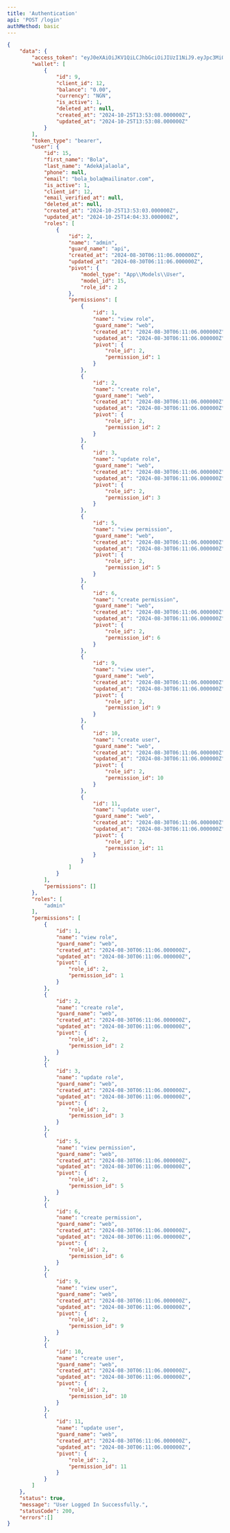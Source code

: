 ```yaml
---
title: 'Authentication'
api: 'POST /login'
authMethod: basic
---
```

<ResponseExample>

```json
{
    "data": {
        "access_token": "eyJ0eXAiOiJKV1QiLCJhbGciOiJIUzI1NiJ9.eyJpc3MiOiJodHRwczovL3NhZmUtbG9ja2VyLWFwaS50ZXN0L2FwaS92MS9sb2dpbiIsImlhdCI6MTczMDM4MzU0NSwiZXhwIjoxNzMwMzg3MTQ1LCJuYmYiOjE3MzAzODM1NDUsImp0aSI6Inc4d0NUUnA4T1JXYTN6Q2ciLCJzdWIiOiIxNSIsInBydiI6IjIzYmQ1Yzg5NDlmNjAwYWRiMzllNzAxYzQwMDg3MmRiN2E1OTc2ZjcifQ.npF8PJlkal1V_NUidqpMI0YN3omslpLRsOHFbARt5Sg",
        "wallet": [
            {
                "id": 9,
                "client_id": 12,
                "balance": "0.00",
                "currency": "NGN",
                "is_active": 1,
                "deleted_at": null,
                "created_at": "2024-10-25T13:53:08.000000Z",
                "updated_at": "2024-10-25T13:53:08.000000Z"
            }
        ],
        "token_type": "bearer",
        "user": {
            "id": 15,
            "first_name": "Bola",
            "last_name": "AdekAjalaola",
            "phone": null,
            "email": "bola_bola@mailinator.com",
            "is_active": 1,
            "client_id": 12,
            "email_verified_at": null,
            "deleted_at": null,
            "created_at": "2024-10-25T13:53:03.000000Z",
            "updated_at": "2024-10-25T14:04:33.000000Z",
            "roles": [
                {
                    "id": 2,
                    "name": "admin",
                    "guard_name": "api",
                    "created_at": "2024-08-30T06:11:06.000000Z",
                    "updated_at": "2024-08-30T06:11:06.000000Z",
                    "pivot": {
                        "model_type": "App\\Models\\User",
                        "model_id": 15,
                        "role_id": 2
                    },
                    "permissions": [
                        {
                            "id": 1,
                            "name": "view role",
                            "guard_name": "web",
                            "created_at": "2024-08-30T06:11:06.000000Z",
                            "updated_at": "2024-08-30T06:11:06.000000Z",
                            "pivot": {
                                "role_id": 2,
                                "permission_id": 1
                            }
                        },
                        {
                            "id": 2,
                            "name": "create role",
                            "guard_name": "web",
                            "created_at": "2024-08-30T06:11:06.000000Z",
                            "updated_at": "2024-08-30T06:11:06.000000Z",
                            "pivot": {
                                "role_id": 2,
                                "permission_id": 2
                            }
                        },
                        {
                            "id": 3,
                            "name": "update role",
                            "guard_name": "web",
                            "created_at": "2024-08-30T06:11:06.000000Z",
                            "updated_at": "2024-08-30T06:11:06.000000Z",
                            "pivot": {
                                "role_id": 2,
                                "permission_id": 3
                            }
                        },
                        {
                            "id": 5,
                            "name": "view permission",
                            "guard_name": "web",
                            "created_at": "2024-08-30T06:11:06.000000Z",
                            "updated_at": "2024-08-30T06:11:06.000000Z",
                            "pivot": {
                                "role_id": 2,
                                "permission_id": 5
                            }
                        },
                        {
                            "id": 6,
                            "name": "create permission",
                            "guard_name": "web",
                            "created_at": "2024-08-30T06:11:06.000000Z",
                            "updated_at": "2024-08-30T06:11:06.000000Z",
                            "pivot": {
                                "role_id": 2,
                                "permission_id": 6
                            }
                        },
                        {
                            "id": 9,
                            "name": "view user",
                            "guard_name": "web",
                            "created_at": "2024-08-30T06:11:06.000000Z",
                            "updated_at": "2024-08-30T06:11:06.000000Z",
                            "pivot": {
                                "role_id": 2,
                                "permission_id": 9
                            }
                        },
                        {
                            "id": 10,
                            "name": "create user",
                            "guard_name": "web",
                            "created_at": "2024-08-30T06:11:06.000000Z",
                            "updated_at": "2024-08-30T06:11:06.000000Z",
                            "pivot": {
                                "role_id": 2,
                                "permission_id": 10
                            }
                        },
                        {
                            "id": 11,
                            "name": "update user",
                            "guard_name": "web",
                            "created_at": "2024-08-30T06:11:06.000000Z",
                            "updated_at": "2024-08-30T06:11:06.000000Z",
                            "pivot": {
                                "role_id": 2,
                                "permission_id": 11
                            }
                        }
                    ]
                }
            ],
            "permissions": []
        },
        "roles": [
            "admin"
        ],
        "permissions": [
            {
                "id": 1,
                "name": "view role",
                "guard_name": "web",
                "created_at": "2024-08-30T06:11:06.000000Z",
                "updated_at": "2024-08-30T06:11:06.000000Z",
                "pivot": {
                    "role_id": 2,
                    "permission_id": 1
                }
            },
            {
                "id": 2,
                "name": "create role",
                "guard_name": "web",
                "created_at": "2024-08-30T06:11:06.000000Z",
                "updated_at": "2024-08-30T06:11:06.000000Z",
                "pivot": {
                    "role_id": 2,
                    "permission_id": 2
                }
            },
            {
                "id": 3,
                "name": "update role",
                "guard_name": "web",
                "created_at": "2024-08-30T06:11:06.000000Z",
                "updated_at": "2024-08-30T06:11:06.000000Z",
                "pivot": {
                    "role_id": 2,
                    "permission_id": 3
                }
            },
            {
                "id": 5,
                "name": "view permission",
                "guard_name": "web",
                "created_at": "2024-08-30T06:11:06.000000Z",
                "updated_at": "2024-08-30T06:11:06.000000Z",
                "pivot": {
                    "role_id": 2,
                    "permission_id": 5
                }
            },
            {
                "id": 6,
                "name": "create permission",
                "guard_name": "web",
                "created_at": "2024-08-30T06:11:06.000000Z",
                "updated_at": "2024-08-30T06:11:06.000000Z",
                "pivot": {
                    "role_id": 2,
                    "permission_id": 6
                }
            },
            {
                "id": 9,
                "name": "view user",
                "guard_name": "web",
                "created_at": "2024-08-30T06:11:06.000000Z",
                "updated_at": "2024-08-30T06:11:06.000000Z",
                "pivot": {
                    "role_id": 2,
                    "permission_id": 9
                }
            },
            {
                "id": 10,
                "name": "create user",
                "guard_name": "web",
                "created_at": "2024-08-30T06:11:06.000000Z",
                "updated_at": "2024-08-30T06:11:06.000000Z",
                "pivot": {
                    "role_id": 2,
                    "permission_id": 10
                }
            },
            {
                "id": 11,
                "name": "update user",
                "guard_name": "web",
                "created_at": "2024-08-30T06:11:06.000000Z",
                "updated_at": "2024-08-30T06:11:06.000000Z",
                "pivot": {
                    "role_id": 2,
                    "permission_id": 11
                }
            }
        ]
    },
    "status": true,
    "message": "User Logged In Successfully.",
	"statusCode": 200,
	"errors":[]
}
```

</ResponseExample>